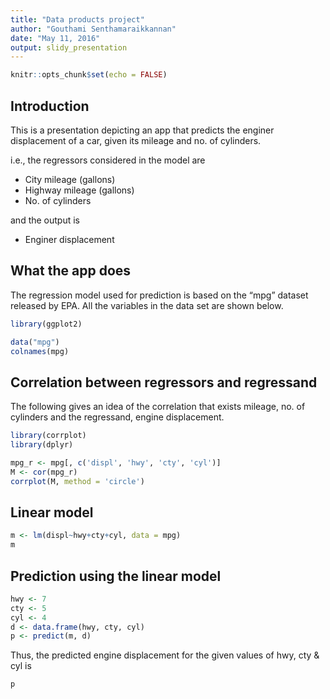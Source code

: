 ```yaml
---
title: "Data products project"
author: "Gouthami Senthamaraikkannan"
date: "May 11, 2016"
output: slidy_presentation
---
```


```r
knitr::opts_chunk$set(echo = FALSE)
```

## Introduction

This is a presentation depicting an app that predicts the enginer displacement of a car, given its mileage and no. of cylinders.

i.e., the regressors considered in the model are

- City mileage (gallons)
- Highway mileage (gallons)
- No. of cylinders

and the output is

- Enginer displacement

## What the app does

The regression model used for prediction is based on the "mpg" dataset released by EPA. All the variables in the data set are shown below.

```r
library(ggplot2)

data("mpg")
colnames(mpg)
```

## Correlation between regressors and regressand

The following gives an idea of the correlation that exists mileage, no. of cylinders and the regressand, engine displacement.

```r
library(corrplot)
library(dplyr)

mpg_r <- mpg[, c('displ', 'hwy', 'cty', 'cyl')]
M <- cor(mpg_r)
corrplot(M, method = 'circle')
```

## Linear model
```r
m <- lm(displ~hwy+cty+cyl, data = mpg)
m
```

## Prediction using the linear model
```r
hwy <- 7
cty <- 5
cyl <- 4
d <- data.frame(hwy, cty, cyl)
p <- predict(m, d)
```

Thus, the predicted engine displacement for the given values of hwy, cty & cyl is 
```r
p
```
